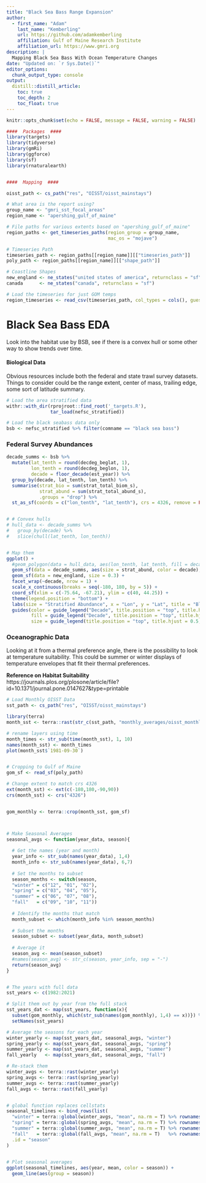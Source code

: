 ```yaml
---
title: "Black Sea Bass Range Expansion"
author: 
  - first_name: "Adam"
    last_name: "Kemberling"
    url: https://github.com/adamkemberling
    affiliation: Gulf of Maine Research Institute
    affiliation_url: https://www.gmri.org
description: | 
  Mapping Black Sea Bass With Ocean Temperature Changes
date: "Updated on: `r Sys.Date()`"
editor_options: 
  chunk_output_type: console
output: 
  distill::distill_article:
    toc: true
    toc_depth: 2
    toc_float: true
---
```


```r
knitr::opts_chunk$set(echo = FALSE, message = FALSE, warning = FALSE)

####  Packages  ####
library(targets)
library(tidyverse)
library(gmRi)
library(ggforce)
library(sf)
library(rnaturalearth)


####  Mapping  ####

oisst_path <- cs_path("res", "OISST/oisst_mainstays")

# What area is the report using?
group_name <- "gmri_sst_focal_areas"
region_name <- "apershing_gulf_of_maine"

# File paths for various extents based on "apershing_gulf_of_maine"
region_paths <- get_timeseries_paths(region_group = group_name, 
                                     mac_os = "mojave")

# Timeseries Path
timeseries_path <- region_paths[[region_name]][["timeseries_path"]]
poly_path <- region_paths[[region_name]][["shape_path"]]

# Coastline Shapes
new_england <- ne_states("united states of america", returnclass = "sf")
canada      <- ne_states("canada", returnclass = "sf")

# Load the timeseries for just GOM temps
region_timeseries <- read_csv(timeseries_path, col_types = cols(), guess_max = 1e6)
```

# Black Sea Bass EDA

Look into the habitat use by BSB, see if there is a convex hull or some other way to show trends over time.




####  Biological Data  ####

Obvious resources include both the federal and state trawl survey datasets. Things to consider could be the range extent, center of mass, trailing edge, some sort of latitude summary.

```r
# Load the area stratified data
withr::with_dir(rprojroot::find_root('_targets.R'), 
                tar_load(nefsc_stratified))

# Load the black seabass data only
bsb <- nefsc_stratified %>% filter(comname == "black sea bass")

```

###  Federal Survey Abundances

```r
decade_summs <- bsb %>% 
  mutate(lat_tenth = round(decdeg_beglat, 1), 
         lon_tenth = round(decdeg_beglon, 1),
         decade = floor_decade(est_year)) %>% 
  group_by(decade, lat_tenth, lon_tenth) %>% 
  summarise(strat_bio = sum(strat_total_biom_s),
            strat_abund = sum(strat_total_abund_s),
            .groups = "drop") %>% 
  st_as_sf(coords = c("lon_tenth", "lat_tenth"), crs = 4326, remove = FALSE)


# # Convex hulls
# hull_data <- decade_summs %>%
#   group_by(decade) %>% 
#   slice(chull(lat_tenth, lon_tenth))


# Map them
ggplot() +
  #geom_polygon(data = hull_data, aes(lon_tenth, lat_tenth, fill = decade), alpha = 0.2) +
  geom_sf(data = decade_summs, aes(size = strat_abund, color = decade), alpha = 0.5) +
  geom_sf(data = new_england, size = 0.3) +
  facet_wrap(~decade, nrow = 1) +
  scale_x_continuous(breaks = seq(-180, 180, by = 5)) +
  coord_sf(xlim = c(-75.64, -67.21), ylim = c(40, 44.25)) +
  theme(legend.position = "bottom") +
  labs(size = "Stratified Abundance", x = "Lon", y = "Lat", title = "Black Sea Bass Stratified Abundance", subtitle = "By decade") +
  guides(color = guide_legend("Decade", title.position = "top", title.hjust = 0.5, nrow = 2),
         fill = guide_legend("Decade", title.position = "top", title.hjust = 0.5, nrow = 2),
         size = guide_legend(title.position = "top", title.hjust = 0.5, nrow = 2))

```



### Oceanographic Data

Looking at it from a thermal preference angle, there is the possibility to look at temperature suitability. This could be summer or winter displays of temperature envelopes that fit their thermal preferences.

**Reference on Habitat Suitability**
https://journals.plos.org/plosone/article/file?id=10.1371/journal.pone.0147627&type=printable

```r
# Load Monthly OISST Data
sst_path <- cs_path("res", "OISST/oisst_mainstays")

library(terra)
month_sst <- terra::rast(str_c(sst_path, "monthly_averages/oisst_monthly.nc"))

# rename layers using time
month_times <- str_sub(time(month_sst), 1, 10)
names(month_sst) <- month_times
plot(month_sst$`1981-09-30`)


# Cropping to Gulf of Maine  
gom_sf <- read_sf(poly_path)

# Change extent to match crs 4326
ext(month_sst) <- ext(c(-180,180,-90,90))
crs(month_sst) <- crs("4326")


gom_monthly <- terra::crop(month_sst, gom_sf)



# Make Seasonal Averages
seasonal_avgs <- function(year_data, season){
  
  # Get the names (year and month)
  year_info <- str_sub(names(year_data), 1,4)
  month_info <- str_sub(names(year_data), 6,7)
  
  # Set the months to subset
  season_months <- switch(season,
  "winter" = c("12", "01", "02"),
  "spring" = c("03", "04", "05"),
  "summer" = c("06", "07", "08"),
  "fall"   = c("09", "10", "11"))
  
  # Identify the months that match
  month_subset <- which(month_info %in% season_months)
  
  # Subset the months
  season_subset <- subset(year_data, month_subset)
  
  # Average it
  season_avg <- mean(season_subset)
  #names(season_avg) <- str_c(season, year_info, sep = "-")
  return(season_avg)
}


# The years with full data
sst_years <- c(1982:2021)

# Split them out by year from the full stack
sst_years_dat <- map(sst_years, function(x){
  subset(gom_monthly, which(str_sub(names(gom_monthly), 1,4) == x))}) %>% 
  setNames(sst_years)

# Average the seasons for each year
winter_yearly <- map(sst_years_dat, seasonal_avgs, "winter")
spring_yearly <- map(sst_years_dat, seasonal_avgs, "spring")
summer_yearly <- map(sst_years_dat, seasonal_avgs, "summer")
fall_yearly   <- map(sst_years_dat, seasonal_avgs, "fall")

# Re-stack them
winter_avgs <- terra::rast(winter_yearly)
spring_avgs <- terra::rast(spring_yearly)
summer_avgs <- terra::rast(summer_yearly)
fall_avgs <- terra::rast(fall_yearly)


# global function replaces cellstats
seasonal_timelines <- bind_rows(list(
  "winter" = terra::global(winter_avgs, "mean", na.rm = T) %>% rownames_to_column(var = "year"), 
  "spring" = terra::global(spring_avgs, "mean", na.rm = T) %>% rownames_to_column(var = "year"), 
  "summer" = terra::global(summer_avgs, "mean", na.rm = T) %>% rownames_to_column(var = "year"), 
  "fall"   = terra::global(fall_avgs, "mean", na.rm = T)   %>% rownames_to_column(var = "year")),
  .id = "season"
)
  

# Plot seasonal averages
ggplot(seasonal_timelines, aes(year, mean, color = season)) +
  geom_line(aes(group = season))
```



